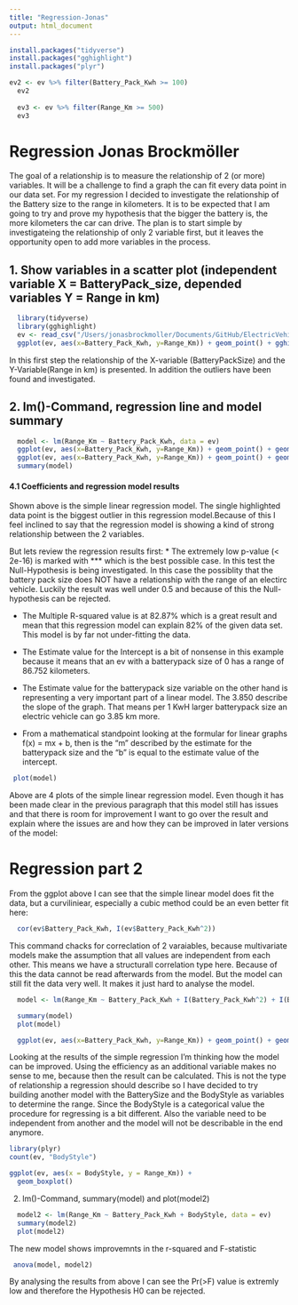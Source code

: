 ```yaml
---
title: "Regression-Jonas"
output: html_document
---
```

```r
install.packages("tidyverse")
install.packages("gghighlight")
install.packages("plyr")
```

```r
ev2 <- ev %>% filter(Battery_Pack_Kwh >= 100)
  ev2
  
  ev3 <- ev %>% filter(Range_Km >= 500)
  ev3
```

# Regression Jonas Brockmöller
The goal of a relationship is to measure the relationship of 2 (or more) variables. It will be a challenge to find a graph the can fit every data point in our data set. For my regression I decided to investigate the relationship of the Battery size to the range in kilometers. It is to be expected that I am going to try and prove my hypothesis that the bigger the battery is, the more kilometers the car can drive. The plan is to start simple by investigateing the relationship of only 2 variable first, but it leaves the opportunity open to add more variables in the process.

## 1. Show variables in a scatter plot (independent variable X = BatteryPack_size, depended variables Y = Range in km)
```r
  library(tidyverse)
  library(gghighlight)
  ev <- read_csv("/Users/jonasbrockmoller/Documents/GitHub/ElectricVehiclesEDA/Dataset/ElectricCarData_Clean_Me.csv")
  ggplot(ev, aes(x=Battery_Pack_Kwh, y=Range_Km)) + geom_point() + gghighlight(Battery_Pack_Kwh > 100)
```
In this first step the relationship of the X-variable (BatteryPackSize) and the Y-Variable(Range in km) is presented. In addition the outliers have been found and investigated.

## 2. lm()-Command, regression line and model summary
```r
  model <- lm(Range_Km ~ Battery_Pack_Kwh, data = ev)
  ggplot(ev, aes(x=Battery_Pack_Kwh, y=Range_Km)) + geom_point() + geom_smooth(method='lm', formula= y~x)
  ggplot(ev, aes(x=Battery_Pack_Kwh, y=Range_Km)) + geom_point() + geom_smooth(method='lm', formula= y~x) + gghighlight(Range_Km == 575)
  summary(model)
```
#### 4.1 Coefficients and regression model results
Shown above is the simple linear regression model. The single highlighted data point is the biggest outlier in this regression model.Because of this I feel inclined to say that the regression model is showing a kind of strong relationship between the 2 variables.

But lets review the regression results first:
* The extremely low p-value (< 2e-16) is marked with *** which is the best possible case. In this test the Null-Hypothesis is being investigated. In this case the possiblity that the battery pack size does NOT have a relationship with the range of an electirc vehicle. Luckily the result was well under 0.5 and because of this the Null-hypothesis can be rejected. 

* The Multiple R-squared value is at 82.87% which is a great result and mean that this regression model can explain 82% of the given data set. This model is by far not under-fitting the data.

* The Estimate value for the Intercept is a bit of nonsense in this example because it means that an ev with a batterypack size of 0 has a range of 86.752 kilometers.

* The Estimate value for the batterypack size variable on the other hand is representing a very important part of a linear model. The 3.850 describe the slope of the graph. That means per 1 KwH larger batterypack size an electric vehicle can go 3.85 km more.

* From a mathematical standpoint looking at the formular for linear graphs f(x) = mx + b, then is the "m" described by the estimate for the batterypack size and the "b" is equal to the estimate value of the intercept.

```r
 plot(model)
```
Above are 4 plots of the simple linear regression model. Even though it has been made clear in the previous paragraph that this model still has issues and that there is room for improvement I want to go over the result and explain where the issues are and how they can be improved in later versions of the model:


  
  
# Regression part 2
  
From the ggplot above I can see that the simple linear model does fit the data, but a curviliniear, especially a cubic method could be an even better fit here:
  
```r
  cor(ev$Battery_Pack_Kwh, I(ev$Battery_Pack_Kwh^2))
```
This command chacks for correclation of 2 varaiables, because multivariate models make the assumption that all values are independent from each other. This means we have a structurall correlation type here. Because of this the data cannot be read afterwards from the model. But the model can still fit the data very well. It makes it just hard to analyse the model.
  
```r
  model <- lm(Range_Km ~ Battery_Pack_Kwh + I(Battery_Pack_Kwh^2) + I(Battery_Pack_Kwh ^3), data = ev)

  summary(model)
  plot(model)

  ggplot(ev, aes(x=Battery_Pack_Kwh, y=Range_Km)) + geom_point() + geom_smooth(method='auto', formula= y~x)
```

Looking at the results of the simple regression I'm thinking how the model can be improved. Using the efficiency as an additional variable makes no sense to me, because then the result can be calculated. This is not the type of relationship a regression should describe so I have decided to try building another model with the BatterySize and the BodyStyle as variables to determine the range.
Since the BodyStyle is a categorical value the procedure for regressing is a bit different. Also the variable need to be independent from another and the model will not be describable in the end anymore.

```r
library(plyr)
count(ev, "BodyStyle")

ggplot(ev, aes(x = BodyStyle, y = Range_Km)) +
  geom_boxplot()
```

2. lm()-Command, summary(model) and plot(model2)
```r
  model2 <- lm(Range_Km ~ Battery_Pack_Kwh + BodyStyle, data = ev)
  summary(model2)
  plot(model2)
```

The new model shows improvemnts in the r-squared and F-statistic

```r
 anova(model, model2)
```
By analysing the results from above I can see the Pr(>F) value is extremly low and therefore the Hypothesis H0 can be rejected.


  
